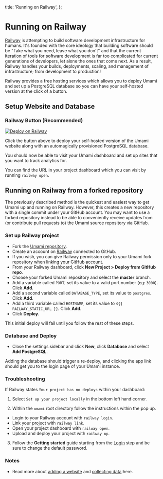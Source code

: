   title: 'Running on Railway',
};

# Running on Railway

[Railway](https://railway.app/) is attempting to build software development infrastructure for humans. It's founded with the core ideology that building software should be "Take what you need, leave what you don't" and that the current iteration of tools for software development is far too complicated for current generations of developers, let alone the ones that come next. As a result, Railway handles your builds, deployments, scaling, and management of infrastructure; from development to production!

Railway provides a free hosting services which allows you to deploy Umami and set up a PostgreSQL database so you can have your self-hosted version at the click of a button.

## Setup Website and Database

### Railway Button (Recommended)

[![Deploy on Railway](https://railway.app/button.svg)](https://railway.app/new/template/umami-analytics)

Click the button above to deploy your self-hosted version of the Umami website along with an automagically provisioned PostgreSQL database.

You should now be able to visit your Umami dashboard and set up sites that you want to track analytics for.

You can find the URL in your project dashboard which you can visit by running `railway open`.

## Running on Railway from a forked repository

The previously described method is the quickest and easiest way to get Umami up and running on Railway. However, this creates a new repository with a single commit under your GitHub account. You may want to use a forked repository instead to be able to conveniently receive updates from (or contribute pull requests to) the Umami source repository via GitHub.

### Set up Railway project

- Fork the [Umami repository](https://github.com/umami-software/umami).
- Create an account on [Railway](https://railway.app/) connected to GitHub.
- If you wish, you can give Railway permission only to your Umami fork repository when linking your GitHub account.
- From your Railway dashboard, click **New Project > Deploy from GitHub repo**.
- Choose your forked Umami repository and select the **master** branch.
- Add a variable called `PORT`, set its value to a valid port number (eg: `3000`). Click **Add**.
- Add a second variable called `DATABASE_TYPE`, set its value to `postgres`. Click **Add**.
- Add a third variable called `HOSTNAME`, set its value to `${{ RAILWAY_STATIC_URL }}`. Click **Add**.
- Click **Deploy**.

This initial deploy will fail until you follow the rest of these steps.

### Database and Deploy

- Close the settings sidebar and click **New**, click **Database** and select **Add PostgreSQL**.

Adding the database should trigger a re-deploy, and clicking the app link should get you to the login page of your Umami instance.

### Troubleshooting

If Railway states `Your project has no deploys` within your dashboard:

1. Select `Set up your project locally` in the bottom left hand corner.

2. Within the `umami` root directory follow the instructions within the pop up.

- Login to your Railway account with `railway login`.
- Link your project with `railway link`.
- Open your project dashboard with `railway open`.
- Upload and deploy your project with `railway up`.

3. Follow the **Getting started** guide starting from the [Login](/docs/login) step and be sure to change the default password.

### Notes

- Read more about [adding a website](https://umami.is/docs/add-a-website) and [collecting data](https://umami.is/docs/collect-data) here.
